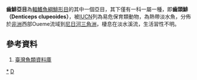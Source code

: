 {{Speciesbox 
| taxon = Denticeps clupeoides
| status = VU
| status_system = IUCN3.1
| authority = Clausen, 1959
| synonyms = *''Acanthothrissa palimptera'', Gras, 1961
}}

'''齒鯡亞目'''為[[輻鰭魚綱|輻鰭魚綱]][[鯡形目|鯡形目]]的其中一個亞目，其下僅有一科一屬一種，即'''齒頭鯡（Denticeps clupeoides）'''，被[[IUCN|IUCN]]列為易危保育類動物，為熱帶淡水魚，分佈於[[非洲|非洲]]西部Oueme流域到[[尼日河|尼日河]][[三角洲|三角洲]]，棲息在淡水溪流，生活習性不明。

==參考資料==
#[https://web.archive.org/web/20160526235836/http://fishdb.sinica.edu.tw/AjaxTree/tree.php 臺灣魚類資料庫]
{{Taxonbar|from=Q904038}}

[[Category:齒鯡亞目|*]]
[[Category:1959年描述的魚類|D]]